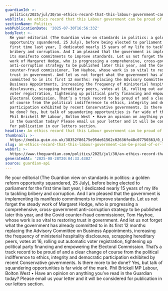```yaml
---
guardianId: >-
  politics/2025/jul/30/an-ethics-record-that-this-labour-government-can-be-proud-of
webTitle: An ethics record that this Labour government can be proud of | Letter
sectionName: Politics
webPublicationDate: '2025-07-30T16:56:33Z'
bodyText: >-
  Re your editorial (The Guardian view on standards in politics: a golden reform
  opportunity squandered, 25 July), before being elected to parliament for the
  first time last year, I dedicated nearly 15 years of my life to tackling
  bribery and corruption. And I am pleased that the government is implementing
  its manifesto commitments to improve standards. Let us not forget the steady
  work of Margaret Hodge, who is progressing a comprehensive, cross-government
  anti-corruption strategy to be published later this year, and the Covid
  counter-fraud commissioner, Tom Hayhoe, whose work is so vital to restoring
  trust in government. And let us not forget what the government has already
  committed to in its first 12 months: replacing the Advisory Committee on
  Business Appointments, increasing the frequency of ministerial hospitality
  disclosures, scrapping hereditary peers, votes at 16, rolling out automatic
  voter registration, tightening up political party financing and empowering the
  Electoral Commission. That’s a track record to be proud of and a clear change
  of course from the political indifference to ethics, integrity and democratic
  participation exhibited by recent Conservative governments. Is there more to
  be done? Yes, but talk of squandering opportunities is far wide of the mark.
  Phil Brickell MP Labour, Bolton West • Have an opinion on anything you’ve read
  in the Guardian today? Please email us your letter and it will be considered
  for publication in our letters section.
headline: An ethics record that this Labour government can be proud of
thumbnail: >-
  https://media.guim.co.uk/38352f86175e95de61562c02636fe48c07750363/0_0_3441_2753/500.jpg
slug: an-ethics-record-that-this-labour-government-can-be-proud-of-or-letter
webUrl: >-
  https://www.theguardian.com/politics/2025/jul/30/an-ethics-record-that-this-labour-government-can-be-proud-of
generatedAt: '2025-08-28T20:04:33.430Z'
source: guardian-api
---
```

Re your editorial (The Guardian view on standards in politics: a golden reform opportunity squandered, 25 July), before being elected to parliament for the first time last year, I dedicated nearly 15 years of my life to tackling bribery and corruption. And I am pleased that the government is implementing its manifesto commitments to improve standards. Let us not forget the steady work of Margaret Hodge, who is progressing a comprehensive, cross-government anti-corruption strategy to be published later this year, and the Covid counter-fraud commissioner, Tom Hayhoe, whose work is so vital to restoring trust in government. And let us not forget what the government has already committed to in its first 12 months: replacing the Advisory Committee on Business Appointments, increasing the frequency of ministerial hospitality disclosures, scrapping hereditary peers, votes at 16, rolling out automatic voter registration, tightening up political party financing and empowering the Electoral Commission. That’s a track record to be proud of and a clear change of course from the political indifference to ethics, integrity and democratic participation exhibited by recent Conservative governments. Is there more to be done? Yes, but talk of squandering opportunities is far wide of the mark. Phil Brickell MP Labour, Bolton West • Have an opinion on anything you’ve read in the Guardian today? Please email us your letter and it will be considered for publication in our letters section.
